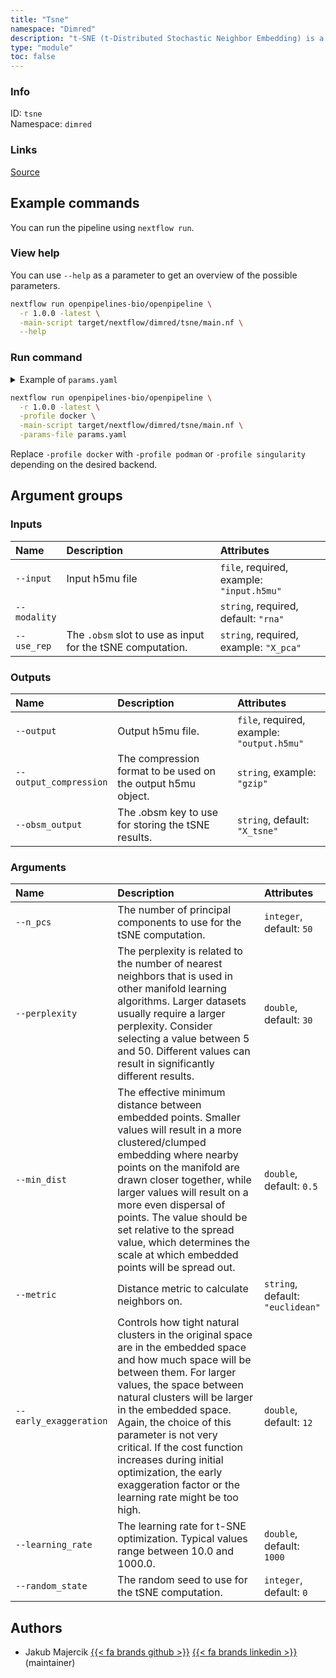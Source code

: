 ```yaml
---
title: "Tsne"
namespace: "Dimred"
description: "t-SNE (t-Distributed Stochastic Neighbor Embedding) is a dimensionality reduction technique used to visualize high-dimensional data in a low-dimensional space, revealing patterns and clusters by preserving local data similarities"
type: "module"
toc: false
---
```


::: {.column-margin}

### Info

ID: `tsne`  
Namespace: `dimred`

### Links
[Source](https://github.com/openpipelines-bio/openpipeline/blob/1.0.0/./src/dimred/tsne){.btn-action .btn-sm .btn-info .btn role="button"}

:::



## Example commands

You can run the pipeline using `nextflow run`.

### View help

You can use `--help` as a parameter to get an overview of the possible parameters.

```bash
nextflow run openpipelines-bio/openpipeline \
  -r 1.0.0 -latest \
  -main-script target/nextflow/dimred/tsne/main.nf \
  --help
```

### Run command

<details>
<summary>Example of `params.yaml`</summary>
```yaml
# Inputs
input: # please fill in - example: "input.h5mu"
modality: # please fill in - example: "rna"
use_rep: # please fill in - example: "X_pca"

# Outputs
# output: "$id.$key.output.h5mu"
# output_compression: "gzip"
obsm_output: "X_tsne"

# Arguments
n_pcs: 50
perplexity: 30.0
min_dist: 0.5
metric: "euclidean"
early_exaggeration: 12.0
learning_rate: 1000.0
random_state: 0

# Nextflow input-output arguments
publish_dir: # please fill in - example: "output/"
# param_list: "my_params.yaml"
```
</details>

```bash
nextflow run openpipelines-bio/openpipeline \
  -r 1.0.0 -latest \
  -profile docker \
  -main-script target/nextflow/dimred/tsne/main.nf \
  -params-file params.yaml
```

:::{.callout-note}
Replace `-profile docker` with `-profile podman` or `-profile singularity` depending on the desired backend.
:::

## Argument groups

### Inputs

|Name         |Description                                                |Attributes                                |
|:------------|:----------------------------------------------------------|:-----------------------------------------|
|`--input`    |Input h5mu file                                            |`file`, required, example: `"input.h5mu"` |
|`--modality` |                                                           |`string`, required, default: `"rna"`      |
|`--use_rep`  |The `.obsm` slot to use as input for the tSNE computation. |`string`, required, example: `"X_pca"`    |


### Outputs

|Name                   |Description                                                  |Attributes                                 |
|:----------------------|:------------------------------------------------------------|:------------------------------------------|
|`--output`             |Output h5mu file.                                            |`file`, required, example: `"output.h5mu"` |
|`--output_compression` |The compression format to be used on the output h5mu object. |`string`, example: `"gzip"`                |
|`--obsm_output`        |The .obsm key to use for storing the tSNE results.           |`string`, default: `"X_tsne"`              |


### Arguments

|Name                   |Description                                                                                                                                                                                                                                                                                                                                                                                                          |Attributes                       |
|:----------------------|:--------------------------------------------------------------------------------------------------------------------------------------------------------------------------------------------------------------------------------------------------------------------------------------------------------------------------------------------------------------------------------------------------------------------|:--------------------------------|
|`--n_pcs`              |The number of principal components to use for the tSNE computation.                                                                                                                                                                                                                                                                                                                                                  |`integer`, default: `50`         |
|`--perplexity`         |The perplexity is related to the number of nearest neighbors that is used in other manifold learning algorithms. Larger datasets usually require a larger perplexity. Consider selecting a value between 5 and 50. Different values can result in significantly different results.                                                                                                                                   |`double`, default: `30`          |
|`--min_dist`           |The effective minimum distance between embedded points. Smaller values will result in a more clustered/clumped embedding where nearby points on the manifold are drawn closer together, while larger values will result on a more even dispersal of points. The value should be set relative to the spread value, which determines the scale at which embedded points will be spread out.                            |`double`, default: `0.5`         |
|`--metric`             |Distance metric to calculate neighbors on.                                                                                                                                                                                                                                                                                                                                                                           |`string`, default: `"euclidean"` |
|`--early_exaggeration` |Controls how tight natural clusters in the original space are in the embedded space and how much space will be between them. For larger values, the space between natural clusters will be larger in the embedded space. Again, the choice of this parameter is not very critical. If the cost function increases during initial optimization, the early exaggeration factor or the learning rate might be too high. |`double`, default: `12`          |
|`--learning_rate`      |The learning rate for t-SNE optimization. Typical values range between 10.0 and 1000.0.                                                                                                                                                                                                                                                                                                                              |`double`, default: `1000`        |
|`--random_state`       |The random seed to use for the tSNE computation.                                                                                                                                                                                                                                                                                                                                                                     |`integer`, default: `0`          |

## Authors


  * Jakub Majercik [{{< fa brands github >}}](https://github.com/jakubmajercik) [{{< fa brands linkedin >}}](https://linkedin.com/in/jakubmajercik) (maintainer)
